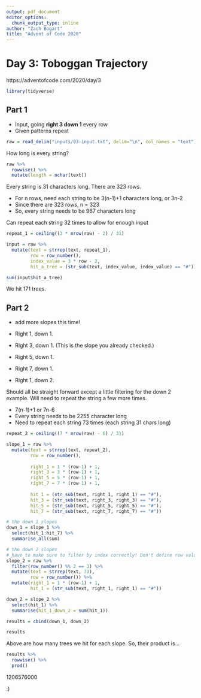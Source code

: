 ```yaml
---
output: pdf_document
editor_options: 
  chunk_output_type: inline
author: "Zach Bogart"
title: "Advent of Code 2020"
---
```


# Day 3: Toboggan Trajectory

https://adventofcode.com/2020/day/3

```r
library(tidyverse)
```


## Part 1

- Input, going **right 3 down 1** every row
- Given patterns repeat

```r
raw = read_delim("inputs/03-input.txt", delim="\n", col_names = "text")
```

How long is every string?

```r
raw %>% 
  rowwise() %>% 
  mutate(length = nchar(text))
```
Every string is 31 characters long. There are 323 rows.

- For n rows, need each string to be 3(n-1)+1 characters long, or 3n-2
- Since there are 323 rows, n = 323
- So, every string needs to be 967 characters long

Can repeat each string 32 times to allow for enough input

```r
repeat_1 = ceiling((3 * nrow(raw) - 2) / 31)
```

```r
input = raw %>% 
  mutate(text = strrep(text, repeat_1),
         row = row_number(),
         index_value = 3 * row - 2,
         hit_a_tree = (str_sub(text, index_value, index_value) == "#"))

sum(input$hit_a_tree)
```

We hit 171 trees.

## Part 2

- add more slopes this time!

- Right 1, down 1.
- Right 3, down 1. (This is the slope you already checked.)
- Right 5, down 1.
- Right 7, down 1.
- Right 1, down 2.

Should all be straight forward except a little filtering for the down 2 example. Will need to repeat the string a few more times.

- 7(n-1)+1 or 7n-6
- Every string needs to be 2255 character long
- Need to repeat each string 73 times (each string 31 chars long)

```r
repeat_2 = ceiling((7 * nrow(raw) - 6) / 31)
```

```r
slope_1 = raw %>% 
  mutate(text = strrep(text, repeat_2),
         row = row_number(),
         
         right_1 = 1 * (row-1) + 1,
         right_3 = 3 * (row-1) + 1,
         right_5 = 5 * (row-1) + 1,
         right_7 = 7 * (row-1) + 1,
         
         hit_1 = (str_sub(text, right_1, right_1) == "#"),
         hit_3 = (str_sub(text, right_3, right_3) == "#"),
         hit_5 = (str_sub(text, right_5, right_5) == "#"),
         hit_7 = (str_sub(text, right_7, right_7) == "#"))

# the down 1 slopes
down_1 = slope_1 %>% 
  select(hit_1:hit_7) %>% 
  summarise_all(sum)

# the down 2 slopes
# have to make sure to filter by index correctly! Don't define row value till after!
slope_2 = raw %>% 
  filter(row_number() %% 2 == 1) %>% 
  mutate(text = strrep(text, 73),
         row = row_number()) %>% 
  mutate(right_1 = 1 * (row-1) + 1,
         hit_1 = (str_sub(text, right_1, right_1) == "#"))

down_2 = slope_2 %>% 
  select(hit_1) %>% 
  summarise(hit_1_down_2 = sum(hit_1))

results = cbind(down_1, down_2)

results
```

Above are how many trees we hit for each slope. So, their product is...

```r
results %>% 
  rowwise() %>% 
  prod()
```

1206576000

:)
